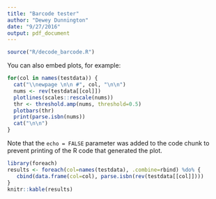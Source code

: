 ```yaml
---
title: "Barcode tester"
author: "Dewey Dunnington"
date: "9/27/2016"
output: pdf_document
---
```


```r
source("R/decode_barcode.R")
```

You can also embed plots, for example:

```r
for(col in names(testdata)) {
  cat("\\newpage \n\n #", col, "\n\n")
  nums <- rev(testdata[[col]])
  plotlines(scales::rescale(nums))
  thr <- threshold.amp(nums, threshold=0.5)
  plotbars(thr)
  print(parse.isbn(nums))
  cat("\n\n")
}

```

Note that the `echo = FALSE` parameter was added to the code chunk to prevent printing of the R code that generated the plot.

```r
library(foreach)
results <- foreach(col=names(testdata), .combine=rbind) %do% {
   cbind(data.frame(col=col), parse.isbn(rev(testdata[[col]])))
}
knitr::kable(results)
```

